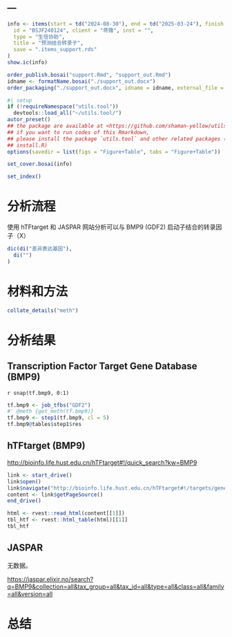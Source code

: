 ---
---

```r
info <- items(start = td("2024-08-30"), end = td("2025-03-24"), finish = td("2025-03-25"),
  id = "BSJF240124", client = "蒋镥", inst = "",
  type = "生信协助",
  title = "预测结合转录子",
  save = ".items_support.rds"
)
show.ic(info)

order_publish.bosai("support.Rmd", "support_out.Rmd")
idname <- formatName.bosai("./support_out.docx")
order_packaging("./support_out.docx", idname = idname, external_file = NULL)
```

```r
#| setup
if (!requireNamespace("utils.tool"))
  devtools::load_all("~/utils.tool/")
autor_preset()
## the package are available at <https://github.com/shaman-yellow/utils.tool>
## if you want to run codes of this Rmarkdown,
## please install the package `utils.tool` and other related packages (run
## install.R)
options(savedir = list(figs = "Figure+Table", tabs = "Figure+Table"))
```

```r
set_cover.bosai(info)
```

```r
set_index()
```

# 分析流程 {#abstract}

使用 hTFtarget 和 JASPAR 网站分析可以与 BMP9 (GDF2) 启动子结合的转录因子（X）

```r
dic(di("差异表达基因"),
  di("")
)

```

# 材料和方法 {#introduction}

```r
collate_details("meth")
```

# 分析结果 {#workflow}

## Transcription Factor Target Gene Database (BMP9)

`r snap(tf.bmp9, 0:1)`

```r
tf.bmp9 <- job_tfbs("GDF2")
#' @meth {get_meth(tf.bmp9)}
tf.bmp9 <- step1(tf.bmp9, cl = 5)
tf.bmp9@tables$step1$res
```

## hTFtarget (BMP9)

<http://bioinfo.life.hust.edu.cn/hTFtarget#!/quick_search?kw=BMP9>

```r
link <- start_drive()
link$open()
link$navigate("http://bioinfo.life.hust.edu.cn/hTFtarget#!/targets/gene?gene=ENSG00000263761")
content <- link$getPageSource()
end_drive()

html <- rvest::read_html(content[[1]])
tbl_htf <- rvest::html_table(html)[[1]]
tbl_htf
```

## JASPAR

无数据。

<https://jaspar.elixir.no/search?q=BMP9&collection=all&tax_group=all&tax_id=all&type=all&class=all&family=all&version=all>


# 总结 {#conclusion}


